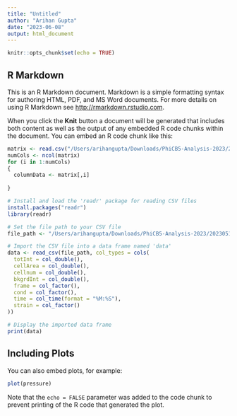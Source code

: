 ```yaml
---
title: "Untitled"
author: "Arihan Gupta"
date: "2023-06-08"
output: html_document
---
```


```r
knitr::opts_chunk$set(echo = TRUE)
```

## R Markdown

This is an R Markdown document. Markdown is a simple formatting syntax for authoring HTML, PDF, and MS Word documents. For more details on using R Markdown see <http://rmarkdown.rstudio.com>.

When you click the **Knit** button a document will be generated that includes both content as well as the output of any embedded R code chunks within the document. You can embed an R code chunk like this:

```r

matrix <- read.csv("/Users/arihangupta/Downloads/PhiCB5-Analysis-2023/20230510_LZ22332_500nM_induced_3hour_026.txt")
numCols <- ncol(matrix)
for (i in 1:numCols)
{
  columnData <- matrix[,i]
  
}
```
```r
# Install and load the 'readr' package for reading CSV files
install.packages("readr")
library(readr)

# Set the file path to your CSV file
file_path <- "/Users/arihangupta/Downloads/PhiCB5-Analysis-2023/20230510_LZ22332_500nM_induced_3hour_026.txt"

# Import the CSV file into a data frame named 'data'
data <- read_csv(file_path, col_types = cols(
  totInt = col_double(),
  cellArea = col_double(),
  cellnum = col_double(),
  bkgrdInt = col_double(),
  frame = col_factor(),
  cond = col_factor(),
  time = col_time(format = "%M:%S"),
  strain = col_factor()
))

# Display the imported data frame
print(data)
```
## Including Plots

You can also embed plots, for example:

```r
plot(pressure)
```

Note that the `echo = FALSE` parameter was added to the code chunk to prevent printing of the R code that generated the plot.
